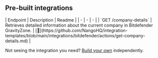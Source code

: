 
## Pre-built integrations

<AccordionGroup>


<Accordion title="Company">
| Endpoint | Description | Readme |
| - | - | - |
| `GET /company-details` | Retrieves detailed information about the current company in Bitdefender GravityZone. | [🔗](https://github.com/NangoHQ/integration-templates/blob/main/integrations/bitdefender/actions/get-company-details.md) |
</Accordion>

</AccordionGroup>

<Tip>Not seeing the integration you need? [Build your own](https://docs.nango.dev/guides/custom-integrations/overview) independently.</Tip>
